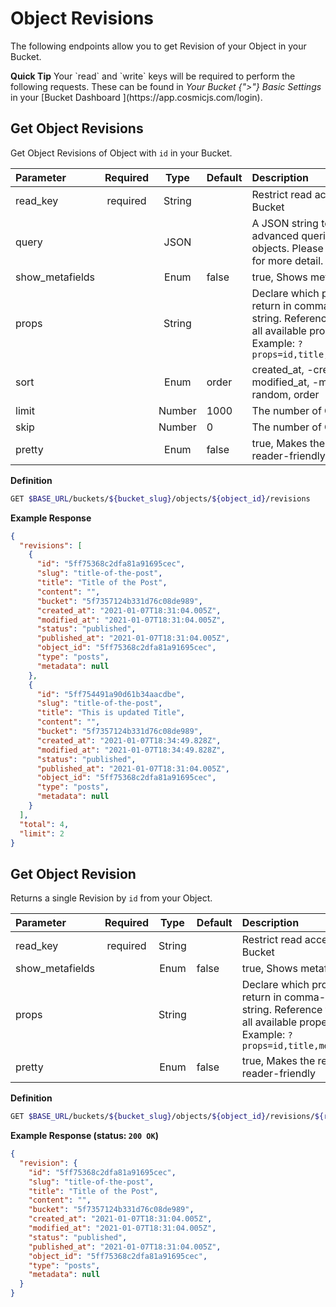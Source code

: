 
# Object Revisions

The following endpoints allow you to get Revision of your Object in your Bucket.

<Callout emoji="✅">
  <strong>Quick Tip</strong>
  Your `read` and `write` keys will be required to perform the following requests.
  These can be found in <i>Your Bucket {">"} Basic Settings</i> in your [Bucket Dashboard
  ](https://app.cosmicjs.com/login).
</Callout>

## Get Object Revisions

Get Object Revisions of Object with `id` in your Bucket.

| Parameter       | Required |  Type  | Default | Description                                                                                                                                                  |
| :-------------- | :------: | :----: | :------ | :----------------------------------------------------------------------------------------------------------------------------------------------------------- |
| read_key        | required | String |         | Restrict read access to your Bucket                                                                                                                          |
| query           |          |  JSON  |         | A JSON string to perform advanced queries to filter out objects. Please see Examples for more detail.                                                        |
| show_metafields |          |  Enum  | false   | true, Shows metafields                                                                                                                                       |
| props           |          | String |         | Declare which properties to return in comma-separated string. Reference full Object for all available properties. Example: `?props=id,title,metadata.author` |
| sort            |          |  Enum  | order   | created_at, -created_at, modified_at, -modified_at, random, order                                                                                            |
| limit           |          | Number | 1000    | The number of Objects to return                                                                                                                              |
| skip            |          | Number | 0       | The number of Objects to skip                                                                                                                                |
| pretty          |          |  Enum  | false   | true, Makes the response more reader-friendly                                                                                                                |

**Definition**

```bash
GET $BASE_URL/buckets/${bucket_slug}/objects/${object_id}/revisions
```

**Example Response**

```json
{
  "revisions": [
    {
      "id": "5ff75368c2dfa81a91695cec",
      "slug": "title-of-the-post",
      "title": "Title of the Post",
      "content": "",
      "bucket": "5f7357124b331d76c08de989",
      "created_at": "2021-01-07T18:31:04.005Z",
      "modified_at": "2021-01-07T18:31:04.005Z",
      "status": "published",
      "published_at": "2021-01-07T18:31:04.005Z",
      "object_id": "5ff75368c2dfa81a91695cec",
      "type": "posts",
      "metadata": null
    },
    {
      "id": "5ff754491a90d61b34aacdbe",
      "slug": "title-of-the-post",
      "title": "This is updated Title",
      "content": "",
      "bucket": "5f7357124b331d76c08de989",
      "created_at": "2021-01-07T18:34:49.828Z",
      "modified_at": "2021-01-07T18:34:49.828Z",
      "status": "published",
      "published_at": "2021-01-07T18:31:04.005Z",
      "object_id": "5ff75368c2dfa81a91695cec",
      "type": "posts",
      "metadata": null
    }
  ],
  "total": 4,
  "limit": 2
}
```

## Get Object Revision

Returns a single Revision by `id` from your Object.

| Parameter       | Required |  Type  | Default | Description                                                                                                                                                  |
| :-------------- | :------: | :----: | :------ | :----------------------------------------------------------------------------------------------------------------------------------------------------------- |
| read_key        | required | String |         | Restrict read access to your Bucket                                                                                                                          |
| show_metafields |          |  Enum  | false   | true, Shows metafields                                                                                                                                       |
| props           |          | String |         | Declare which properties to return in comma-separated string. Reference full Object for all available properties. Example: `?props=id,title,metadata.author` |
| pretty          |          |  Enum  | false   | true, Makes the response more reader-friendly                                                                                                                |

**Definition**

```bash
GET $BASE_URL/buckets/${bucket_slug}/objects/${object_id}/revisions/${revision_id}
```

**Example Response (status: `200 OK`)**

```json
{
  "revision": {
    "id": "5ff75368c2dfa81a91695cec",
    "slug": "title-of-the-post",
    "title": "Title of the Post",
    "content": "",
    "bucket": "5f7357124b331d76c08de989",
    "created_at": "2021-01-07T18:31:04.005Z",
    "modified_at": "2021-01-07T18:31:04.005Z",
    "status": "published",
    "published_at": "2021-01-07T18:31:04.005Z",
    "object_id": "5ff75368c2dfa81a91695cec",
    "type": "posts",
    "metadata": null
  }
}
```
